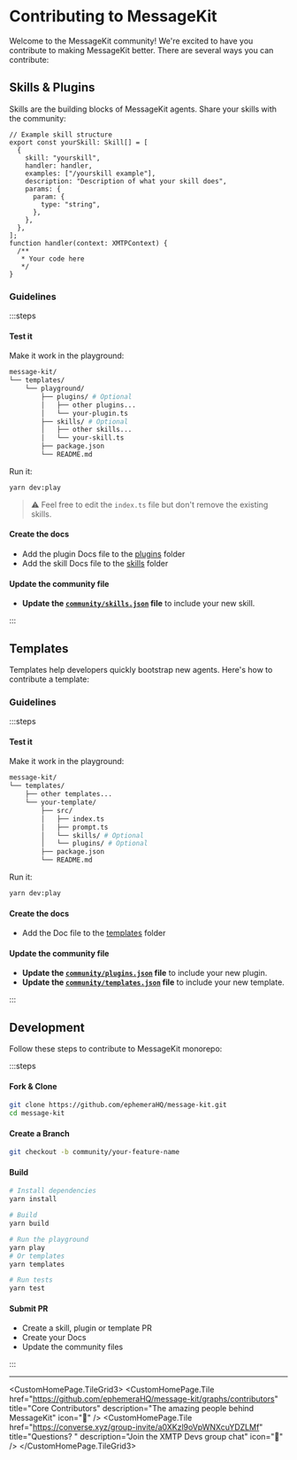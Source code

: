 
# Contributing to MessageKit

Welcome to the MessageKit community! We're excited to have you contribute to making MessageKit better. There are several ways you can contribute:

## Skills & Plugins

Skills are the building blocks of MessageKit agents. Share your skills with the community:

```tsx
// Example skill structure
export const yourSkill: Skill[] = [
  {
    skill: "yourskill",
    handler: handler,
    examples: ["/yourskill example"],
    description: "Description of what your skill does",
    params: {
      param: {
        type: "string",
      },
    },
  },
];
function handler(context: XMTPContext) {
  /**
   * Your code here
   */
}
```

### Guidelines

:::steps

#### Test it

Make it work in the playground:

```bash
message-kit/
└── templates/
    └── playground/
        ├── plugins/ # Optional
        │   ├── other plugins...
        │   └── your-plugin.ts
        ├── skills/ # Optional
        │   ├── other skills...
        │   └── your-skill.ts
        ├── package.json
        └── README.md
```

Run it:

```bash
yarn dev:play
```

> ⚠️ Feel free to edit the `index.ts` file but don't remove the existing skills.

#### Create the docs

- Add the plugin Docs file to the [plugins](https://github.com/ephemeraHQ/message-kit/blob/community/packages/docs/pages/plugins) folder
- Add the skill Docs file to the [skills](https://github.com/ephemeraHQ/message-kit/blob/community/packages/docs/pages/skills) folder

#### Update the community file

- **Update the [`community/skills.json`](https://github.com/ephemeraHQ/message-kit/blob/community/community/skills.json) file** to include your new skill.

:::

## Templates

Templates help developers quickly bootstrap new agents. Here's how to contribute a template:

### Guidelines

:::steps

#### Test it

Make it work in the playground:

```bash
message-kit/
└── templates/
    ├── other templates...
    └── your-template/
        ├── src/
        │   ├── index.ts
        │   ├── prompt.ts
        │   └── skills/ # Optional
        │   └── plugins/ # Optional
        ├── package.json
        └── README.md
```

Run it:

```bash
yarn dev:play
```

#### Create the docs

- Add the Doc file to the [templates](https://github.com/ephemeraHQ/message-kit/blob/community/packages/docs/pages/templates) folder

#### Update the community file

- **Update the [`community/plugins.json`](https://github.com/ephemeraHQ/message-kit/blob/community/community/plugins.json) file** to include your new plugin.
- **Update the [`community/templates.json`](https://github.com/ephemeraHQ/message-kit/blob/community/community/templates.json) file** to include your new template.

:::

## Development

Follow these steps to contribute to MessageKit monorepo:

:::steps

#### Fork & Clone

```bash
git clone https://github.com/ephemeraHQ/message-kit.git
cd message-kit
```

#### Create a Branch

```bash
git checkout -b community/your-feature-name
```

#### Build

```bash
# Install dependencies
yarn install

# Build
yarn build

# Run the playground
yarn play
# Or templates
yarn templates

# Run tests
yarn test
```

#### Submit PR

- Create a skill, plugin or template PR
- Create your Docs
- Update the community files

:::

---

<CustomHomePage.TileGrid3>
  <CustomHomePage.Tile
    href="https://github.com/ephemeraHQ/message-kit/graphs/contributors"
    title="Core Contributors"
    description="The amazing people behind MessageKit"
    icon="👥"
  />
  <CustomHomePage.Tile
    href="https://converse.xyz/group-invite/a0XKzl9oVpWNXcuYDZLMf"
    title="Questions? "
    description="Join the XMTP Devs group chat"
    icon="💬"
  />
</CustomHomePage.TileGrid3>
